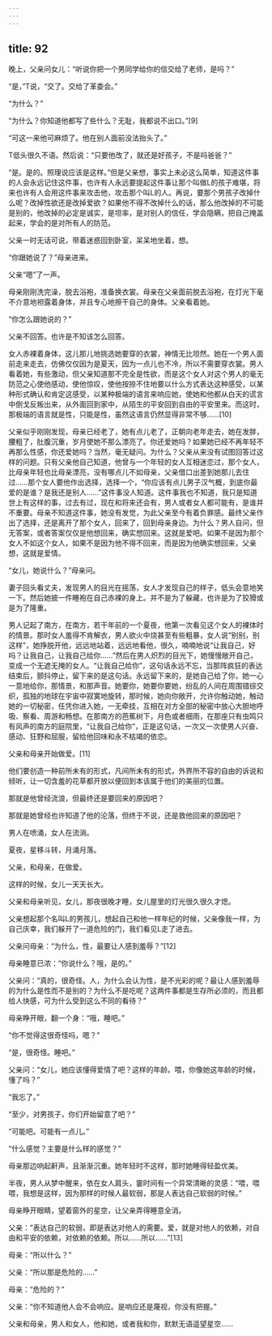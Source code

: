 ```yaml
---
---
---
```

title: 92
---



晚上，父亲问女儿：“听说你把一个男同学给你的信交给了老师，是吗？”

“是，”T说，“交了。交给了革委会。”

“为什么？”

“为什么？你知道他都写了些什么？无耻，我都说不出口。”[9]

“可这一来他可麻烦了。他在别人面前没法抬头了。”

T低头很久不语。然后说：“只要他改了，就还是好孩子，不是吗爸爸？”

“是。是的。照理说应该是这样。”但是父亲想，事实上未必这么简单，知道这件事的人会永远记住这件事，也许有人永远要提起这件事让那个叫做L的孩子难堪，将来也许有人会用这件事来攻击他，攻击那个叫L的人。再说，要那个男孩子改掉什么呢？改掉性欲还是改掉爱欲？如果他不得不改掉什么的话，那么他改掉的不可能是别的，他改掉的必定是诚实，是坦率，是对别人的信任，学会隐瞒，把自己掩盖起来，学会的是对所有人的防范。

父亲一时无话可说，带着迷惑回到卧室，呆呆地坐着，想。

“你跟她说了？”母亲进来。

父亲“嗯”了一声。

母亲刚刚洗完澡，脱去浴袍，准备换衣裳。母亲在父亲面前脱去浴袍，在灯光下毫不介意地袒露着身体，并且专心地擦干自己的身体。父亲看着她。

“你怎么跟她说的？”

父亲不回答。也许是不知该怎么回答。

女人赤裸着身体，这儿那儿地挑选她要穿的衣裳，神情无比坦然。她在一个男人面前走来走去，仿佛仅仅因为是夏天，因为一点儿也不冷，所以不需要穿衣裳。男人看着她，有些激动，但父亲知道那不完全是性欲，而是这个女人对这个男人的毫无防范之心使他感动，使他惊叹，使他按捺不住地要以什么方式表达这种感受，以某种形式确认和肯定这感受，以某种极端的语言来响应她，使她和他都从白天的谎言中倒戈反叛出来，从外面回到家中，从陌生的平安回到自由的平安里来。而这时，那极端的语言就是性，只能是性，虽然这语言仍然显得非常不够……[10]

父亲似乎刚刚发现，母亲已经老了，她有点儿老了，正朝向老年走去，她在发胖，腰粗了，肚腹沉重，岁月使她不那么漂亮了。你还爱她吗？如果她已经不再年轻不再那么性感，你还爱她吗？当然，毫无疑问。为什么？父亲从来没有试图回答过这样的问题。只有父亲他自己知道，他曾与一个年轻的女人互相迷恋过，那个女人，比母亲年轻也比母亲漂亮，没有哪点儿不如母亲，父亲借口出差到她那儿去住过……那个女人要他作出选择，选择一个，“你应该有点儿男子汉气概，到底你最爱的是谁？是我还是别人……”这件事没人知道。这件事我也不知道，我只是知道世上有这样的事，过去有过，现在和将来还会有，男人或者女人都可能有，是谁并不重要。母亲不知道这件事，她没有发觉，为此父亲至今有着负罪感。最终父亲作出了选择，还是离开了那个女人，回来了，回到母亲身边。为什么？男人自问，但无答案，或者答案仅仅是他想回来，确实想回来。这就是爱吧。如果不是因为那个女人不如这个女人，如果不是因为他不得不回来，而是因为他确实想回来，父亲想，这就是爱情。

“女儿，她说什么？”母亲问。

妻子回头看丈夫，发现男人的目光在摇荡，女人才发现自己的样子，低头会意地笑一下。然后她披一件睡袍在自己赤裸的身上。并不是为了躲藏，也许是为了狡猾或是为了隆重。

男人记起了南方，在南方，若干年前的一个夏夜，他第一次看见这个女人的裸体时的情景。那时女人羞得不肯解衣，男人欲火中烧甚至有些粗暴，女人说“别别，别这样”，她挣脱开他，远远地站着，远远地看他，很久，喃喃地说“让我自己，好吗？让我自己，让我自己给你……”然后在男人炽烈的目光下，她慢慢敞开自己，变成一个无遮无掩的女人。“让我自己给你”，这句话永远不忘，当那阵疯狂的表达结束后，颤抖停止，留下来的是这句话。永远留下来的，是她自己给了你，她一心一意地给你，那情景，和那声音。她要你，她要你要她，纷乱的人间在周围错综交织，孤独的地球在宇宙中寂寞地旋转，那时候，她向你敞开，允许你触动她，触动她的一切秘密，任凭你进入她，一无牵挂，互相在对方全部的秘密中放心大胆地呼吸、察看、周游和畅想。在那南方的芭蕉树下，月色或者细雨，在那座只有虫鸣只有风声的南方的庭院里，“让我自己给你”，正是这句话，一次又一次使男人兴奋、感动、狂野和屈服，留给他回味和永不枯竭的依恋。

父亲和母亲开始做爱。[11]

他们要创造一种前所未有的形式，凡间所未有的形式，外界所不容的自由的诉说和倾听，让一切含羞的花草都开放以便回到本该属于他们的美丽的位置。

那就是他曾经流浪，但最终还是要回来的原因吧？

那就是她曾经也许知道了他的沦落，但终于不说，还是救他回来的原因吧？

男人在喷涌，女人在流淌。

夏夜，星移斗转，月涌月落。

父亲，和母亲，在做爱。

这样的时候，女儿一天天长大。

父亲和母亲听见，女儿，那夜很晚才睡，女儿屋里的灯光很久很久才熄。

父亲想起那个名叫L的男孩儿，想起自己和他一样年纪的时候，父亲像我一样，为自己庆幸，我们躲开了一道危险的门，我们看见L走了进去。

父亲问母亲：“为什么，性，最要让人感到羞辱？”[12]

母亲睡意已浓：“你说什么？哦，是的。”

父亲问：“真的，很奇怪。人，为什么会认为性，是不光彩的呢？最让人感到羞辱的为什么是性而不是别的？为什么不是吃呢？这两件事都是生存所必须的，而且都给人快感，可为什么受到这么不同的看待？”

母亲睁开眼，翻一个身：“哦，睡吧。”

“你不觉得这很奇怪吗，嗯？”

“是，很奇怪。睡吧。”

父亲问：“女儿，她应该懂得爱情了吧？这样的年龄。喂，你像她这年龄的时候，懂了吗？”

“我忘了。”

“至少，对男孩子，你们开始留意了吧？”

“可能吧。可能有一点儿。”

“什么感觉？主要是什么样的感觉？”

母亲那边响起鼾声，且渐渐沉重。她年轻时不这样，那时她睡得轻盈优美。

半夜，男人从梦中醒来，依在女人肩头，霎时间有一个异常清晰的灵感：“喂，喂喂，我想是这样，因为那样的时候人最软弱，那是人表达自己软弱的时候。”

母亲睁开眼睛，望着窗外的星空，让父亲弄得睡意全消。

父亲：“表达自己的软弱，即是表达对他人的需要。爱，就是对他人的依赖，对自由和平安的依赖，对依赖的依赖。所以……所以……”[13]

母亲：“所以什么？”

父亲：“所以那是危险的……”

母亲：“危险的？”

父亲：“你不知道他人会不会响应。是响应还是蔑视，你没有把握。”

父亲和母亲，男人和女人，他和她，或者我和你，默默无语遥望星空……